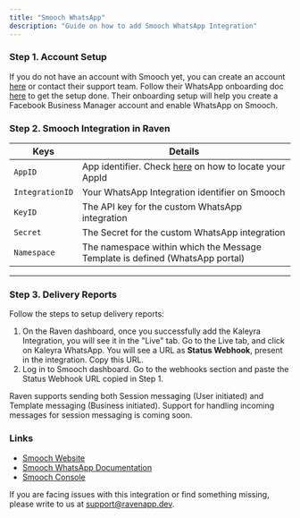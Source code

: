 ```yaml
---
title: "Smooch WhatsApp"
description: "Guide on how to add Smooch WhatsApp Integration"
---
```


### Step 1. Account Setup

If you do not have an account with Smooch yet, you can create an account
[here](https://smooch.io/signup/) or contact their support team. Follow their
WhatsApp onboarding doc [here](https://docs.smooch.io/guide/whatsapp/#accounts)
to get the setup done. Their onboarding setup will help you create a Facebook
Business Manager account and enable WhatsApp on Smooch.

### Step 2. Smooch Integration in Raven

| Keys            | Details                                                                                                                             |
| --------------- | ----------------------------------------------------------------------------------------------------------------------------------- |
| `AppID`         | App identifier. Check [here](https://docs.smooch.io/faq/dashboard/#where-do-i-find-my-app-id--api-keys) on how to locate your AppId |
| `IntegrationID` | Your WhatsApp Integration identifier on Smooch                                                                                      |
| `KeyID`         | The API key for the custom WhatsApp integration                                                                                     |
| `Secret`        | The Secret for the custom WhatsApp integration                                                                                      |
| `Namespace`     | The namespace within which the Message Template is defined (WhatsApp portal)                                                        |

---

### Step 3. Delivery Reports

Follow the steps to setup delivery reports:

1. On the Raven dashboard, once you successfully add the Kaleyra Integration,
   you will see it in the "Live" tab. Go to the Live tab, and click on Kaleyra
   WhatsApp. You will see a URL as **Status Webhook**, present in the
   integration. Copy this URL.
2. Log in to Smooch dashboard. Go to the webhooks section and paste the Status
   Webhook URL copied in Step 1.

<Info>
  Raven supports sending both Session messaging (User initiated) and Template
  messaging (Business initiated). Support for handling incoming messages for
  session messaging is coming soon.
</Info>

### Links

- [Smooch Website​](https://www.zendesk.com/platform/conversations/)
- [Smooch WhatsApp Documentation​](https://docs.smooch.io/guide/whatsapp/)
- [Smooch Console](https://app.smooch.io/login)

<Info>

If you are facing issues with this integration or find something missing, please
write to us at support@ravenapp.dev.

</Info>
